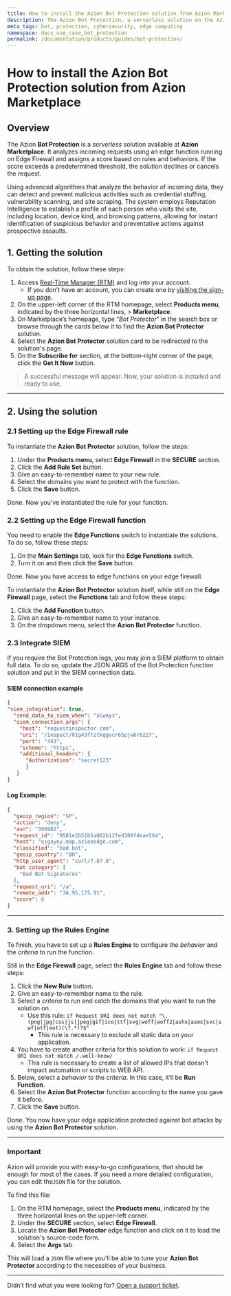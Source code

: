 ```yaml
---
title: How to install the Azion Bot Protection solution from Azion Marketplace
description: The Azion Bot Protection, a serverless solution on the Azion Marketplace, analyzes incoming requests using edge functions on Edge Firewall, assigning a score based on rules and behaviors to detect and prevent malicious activities. It employs Reputation Intelligence to profile visitors and instantly identify suspicious behavior for proactive defense.
meta_tags: bot, protection, cybersecurity, edge computing
namespace: docs_use_case_bot_protection
permalink: /documentation/products/guides/bot-protection/
---
```


# How to install the Azion Bot Protection solution from Azion Marketplace

## Overview

The Azion **Bot Protection** is a *serverless* solution available at **Azion Marketplace**. It analyzes incoming requests using an edge function running on Edge Firewall and assigns a score based on rules and behaviors. If the score exceeds a predetermined threshold, the solution declines or cancels the request. 

Using advanced algorithms that analyze the behavior of incoming data, they can detect and prevent malicious activities such as credential stuffing, vulnerability scanning, and site scraping. The system employs Reputation Intelligence to establish a profile of each person who visits the site, including location, device kind, and browsing patterns, allowing for instant identification of suspicious behavior and preventative actions against prospective assaults.

## 1. Getting the solution

To obtain the solution, follow these steps:

1. Access [Real-Time Manager (RTM)](https://manager.azion.com/) and log into your account.
    - If you don’t have an account, you can create one by [visiting the sign-up page](https://sso.azion.com/).
3.  On the upper-left corner of the RTM homepage, select **Products menu**, indicated by the three horizontal lines, > **Marketplace**.
4. On Marketplace’s homepage, type “*Bot Protector*” in the search box or browse through the cards below it to find the **Azion Bot Protector** solution.
5. Select the **Azion Bot Protector** solution card to be redirected to the solution's page.
6. On the **Subscribe for** section, at the bottom-right corner of the page, click the **Get It Now** button.

> A successful message will appear. Now, your solution is installed and ready to use.

---

## 2. Using the solution 

### 2.1 Setting up the Edge Firewall rule 

To instantiate the **Azion Bot Protector** solution, follow the steps:

1. Under the **Products menu**, select **Edge Firewall** in the **SECURE** section.
2. Click the **Add Rule Set** button.
3. Give an easy-to-remember name to your new rule.
4. Select the domains you want to protect with the function.
5. Click the **Save** button.

Done. Now you've instantiated the rule for your function.

### 2.2 Setting up the Edge Firewall function 

You need to enable the **Edge Functions** switch to instantiate the solutions. To do so, follow these steps:

1. On the **Main Settings** tab, look for the **Edge Functions** switch.
2. Turn it on and then click the **Save** button.

Done. Now you have access to edge functions on your edge firewall.

To instantiate the **Azion Bot Protector** solution itself, while still on the **Edge Firewall** page, select the **Functions** tab and follow these steps:

1. Click the **Add Function** button.
2. Give an easy-to-remember name to your instance.
3. On the dropdown menu, select the **Azion Bot Protector** function.

### 2.3 Integrate SIEM

If you require the Bot Protection logs, you may join a SIEM platform to obtain full data. To do so, update the JSON ARGS of the Bot Protection function solution and put in the SIEM connection data.

#### SIEM connection example

```json
{
"siem_integration": true,
  "send_data_to_siem_when": "always",
  "siem_connection_args": {
    "host": "requestinspector.com",
    "uri": "/inspect/01g43ftztkqgvcr65pjwbr0227",
    "port": "443",
    "scheme": "https",
    "additional_headers": {
      "Authorization": "secret123"
      }
   }
}
```

#### Log Example:

```json
{
  "geoip_region": "SP",
  "action": "deny",
  "asn": "396982",
  "request_id": "9581e2b51b5a082b12fed308f4eae564",
  "host": "ojgayey.map.azionedge.com",
  "classified": "bad bot",
  "geoip_country": "BR",
  "http_user_agent": "curl/7.87.0",
  "bot category": [
    "Bad Bot Signatures"
  ],
  "request_uri": "/a",
  "remote_addr": "34.95.175.91",
  "score": 8
}
```

---

### 3. Setting up the Rules Engine

To finish, you have to set up a **Rules Engine** to configure the *behavior* and the *criteria* to run the function.

Still in the **Edge Firewall** page, select the **Rules Engine** tab and follow these steps:

1. Click the **New Rule** button.
2. Give an easy-to-remember name to the rule.
3. Select a *criteria* to run and catch the domains that you want to run the solution on. 
    - Use this rule: `if Request URI does not match "\.(png|jpg|css|js|jpeg|gif|ico|ttf|svg|woff|woff2|ashx|asmx|svc|swf|otf|eot)(\?.*)?$"`
        - This rule is necessary to exclude all static data on your application.
4. You have to create another criteria for this solution to work: `if Request URI does not match /.well-know/`
    - This rule is necessary to create a list of allowed IPs that doesn't impact automation or scripts to WEB API.
5. Below, select a *behavior* to the *criteria*. In this case, it’ll be **Run Function**.
6. Select the **Azion Bot Protector** function according to the name you gave it before.
7. Click the **Save** button.

Done. You now have your edge application protected against bot attacks by using the **Azion Bot Protector** solution.

---

### Important

Azion will provide you with easy-to-go configurations, that should be enough for most of the cases. If you need a more detailed configuration, you can edit the`JSON` file for the solution.

To find this file:

1. On the RTM homepage, select the **Products menu**, indicated by the three horizontal lines on the upper-left corner.
2. Under the **SECURE** section, select **Edge Firewall**.
3. Locate the **Azion Bot Protector** edge function and click on it to load the solution's source-code form.
4. Select the **Args** tab.

This will load a `JSON` file where you'll be able to tune your **Azion Bot Protector** according to the necessities of your business.

---

Didn’t find what you were looking for? [Open a support ticket](https://tickets.azion.com/).
